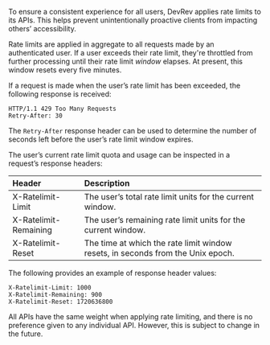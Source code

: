 To ensure a consistent experience for all users, DevRev applies rate limits to its APIs. This helps prevent unintentionally proactive clients from impacting others’ accessibility.

Rate limits are applied in aggregate to all requests made by an authenticated user. If a user exceeds their rate limit, they're throttled from further processing until their rate limit *window* elapses. At present, this window resets every five minutes. 

If a request is made when the user’s rate limit has been exceeded, the following response is received:

```
HTTP/1.1 429 Too Many Requests
Retry-After: 30
```

The `Retry-After` response header can be used to determine the number of seconds left before the user’s rate limit window expires.

The user’s current rate limit quota and usage can be inspected in a request’s response headers:

| Header | Description |
| :--- | :--- |
| X-Ratelimit-Limit | The user’s total rate limit units for the current window. |
| X-Ratelimit-Remaining | The user’s remaining rate limit units for the current window. |
| X-Ratelimit-Reset | The time at which the rate limit window resets, in seconds from the Unix epoch. |

The following provides an example of response header values:

```
X-Ratelimit-Limit: 1000
X-Ratelimit-Remaining: 900
X-Ratelimit-Reset: 1720636800
```

<Callout intent="info">
All APIs have the same weight when applying rate limiting, and there is no preference given to any individual API. However, this is subject to change in the future.
</Callout>
